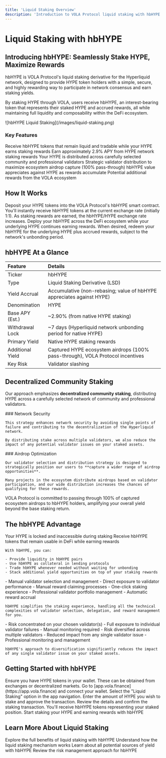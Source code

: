 ```yaml
---
title: 'Liquid Staking Overview'
description: 'Introduction to VOLA Protocol liquid staking with hbHYPE'
---
```


# Liquid Staking with hbHYPE

## Introducing hbHYPE: Seamlessly Stake HYPE, Maximize Rewards

hbHYPE is VOLA Protocol's liquid staking derivative for the Hyperliquid network, designed to provide HYPE token holders with a simple, secure, and highly rewarding way to participate in network consensus and earn staking yields.

By staking HYPE through VOLA, users receive hbHYPE, an interest-bearing token that represents their staked HYPE and accrued rewards, all while maintaining full liquidity and composability within the DeFi ecosystem.

<Frame>
  ![hbHYPE Liquid Staking](/images/liquid-staking.png)
</Frame>

### Key Features

<CardGroup cols={2}>
  <Card title="Liquid Asset" icon="water">
    Receive hbHYPE tokens that remain liquid and tradable while your HYPE earns staking rewards
  </Card>
  <Card title="Native Staking Rewards" icon="coins">
    Earn approximately 2.9% APY from HYPE network staking rewards
  </Card>
  <Card title="Decentralized Staking" icon="users">
    Your HYPE is distributed across carefully selected community and professional validators
  </Card>
  <Card title="Optimized for Airdrops" icon="parachute-box">
    Strategic validator distribution to maximize ecosystem airdrop capture (100% pass-through)
  </Card>
  <Card title="Reward Accrual" icon="chart-line">
    hbHYPE value appreciates against HYPE as rewards accumulate
  </Card>
  <Card title="Exclusive Incentives" icon="gift">
    Potential additional rewards from the VOLA ecosystem
  </Card>
</CardGroup>

## How It Works

<Steps>
  <Step title="Stake Your HYPE">
    Deposit your HYPE tokens into the VOLA Protocol's hbHYPE smart contract.
  </Step>
  <Step title="Receive hbHYPE">
    You'll instantly receive hbHYPE tokens at the current exchange rate (initially 1:1).
  </Step>
  <Step title="Rewards Accrue Automatically">
    As staking rewards are earned, the hbHYPE/HYPE exchange rate increases.
  </Step>
  <Step title="Use hbHYPE in DeFi">
    Deploy your hbHYPE across the DeFi ecosystem while your underlying HYPE continues earning rewards.
  </Step>
  <Step title="Redeem When Ready">
    When desired, redeem your hbHYPE for the underlying HYPE plus accrued rewards, subject to the network's unbonding period.
  </Step>
</Steps>

## hbHYPE At a Glance

| Feature | Details |
| :------ | :------ |
| Ticker | hbHYPE |
| Type | Liquid Staking Derivative (LSD) |
| Yield Accrual | Accumulative (non-rebasing; value of hbHYPE appreciates against HYPE) |
| Denomination | HYPE |
| Base APY (Est.) | ~2.90% (from native HYPE staking) |
| Withdrawal Lock | ~7 days (Hyperliquid network unbonding period for native HYPE) |
| Primary Yield | Native HYPE staking rewards |
| Additional Yield | Captured HYPE ecosystem airdrops (100% pass-through), VOLA Protocol incentives |
| Key Risk | Validator slashing |

## Decentralized Community Staking

Our approach emphasizes **decentralized community staking**, distributing HYPE across a carefully selected network of community and professional validators.

<Columns>
  <Column>
    ### Network Security
    
    This strategy enhances network security by avoiding single points of failure and contributing to the decentralization of the Hyperliquid network.
    
    By distributing stake across multiple validators, we also reduce the impact of any potential validator issues on your staked assets.
  </Column>
  <Column>
    ### Airdrop Optimization
    
    Our validator selection and distribution strategy is designed to strategically position our users to **capture a wider range of airdrop opportunities**.
    
    Many projects in the ecosystem distribute airdrops based on validator participation, and our wide distribution increases the chances of qualifying for these rewards.
  </Column>
</Columns>

<Note>
  VOLA Protocol is committed to passing through 100% of captured ecosystem airdrops to hbHYPE holders, amplifying your overall yield beyond the base staking return.
</Note>

## The hbHYPE Advantage

<Tabs>
  <Tab title="Capital Efficiency">
    <CardGroup cols={2}>
      <Card title="Traditional Staking" icon="lock" color="red">
        Your HYPE is locked and inaccessible during staking
      </Card>
      <Card title="Liquid Staking" icon="unlock" color="green">
        Receive hbHYPE tokens that remain usable in DeFi while earning rewards
      </Card>
    </CardGroup>
    
    With hbHYPE, you can:
    
    - Provide liquidity in hbHYPE pairs
    - Use hbHYPE as collateral in lending protocols
    - Trade hbHYPE whenever needed without waiting for unbonding
    - Stack additional yield opportunities on top of your staking rewards
  </Tab>
  
  <Tab title="User Experience">
    <CardGroup cols={2}>
      <Card title="Traditional Staking" icon="user-gear" color="red">
        - Manual validator selection and management
        - Direct exposure to validator performance
        - Manual reward claiming processes
      </Card>
      <Card title="Liquid Staking" icon="wand-magic-sparkles" color="green">
        - One-click staking experience
        - Professional validator portfolio management
        - Automatic reward accrual
      </Card>
    </CardGroup>
    
    hbHYPE simplifies the staking experience, handling all the technical complexities of validator selection, delegation, and reward management for you.
  </Tab>
  
  <Tab title="Risk Management">
    <CardGroup cols={2}>
      <Card title="Traditional Staking" icon="triangle-exclamation" color="red">
        - Risk concentrated on your chosen validator(s)
        - Full exposure to individual validator failures
        - Manual monitoring required
      </Card>
      <Card title="Liquid Staking" icon="shield-halved" color="green">
        - Risk diversified across multiple validators
        - Reduced impact from any single validator issue
        - Professional monitoring and management
      </Card>
    </CardGroup>
    
    hbHYPE's approach to diversification significantly reduces the impact of any single validator issue on your staked assets.
  </Tab>
</Tabs>

## Getting Started with hbHYPE

<Steps>
  <Step title="Acquire HYPE">
    Ensure you have HYPE tokens in your wallet. These can be obtained from exchanges or decentralized markets.
  </Step>
  <Step title="Visit VOLA Protocol App">
    Go to [app.vola.finance](https://app.vola.finance) and connect your wallet.
  </Step>
  <Step title="Navigate to Liquid Staking">
    Select the "Liquid Staking" option in the app navigation.
  </Step>
  <Step title="Enter Staking Amount">
    Enter the amount of HYPE you wish to stake and approve the transaction.
  </Step>
  <Step title="Confirm Transaction">
    Review the details and confirm the staking transaction. You'll receive hbHYPE tokens representing your staked position.
  </Step>
</Steps>

<Card title="Try it now" icon="rocket" href="https://app.vola.finance/stake">
  Start staking your HYPE and earning rewards with hbHYPE
</Card>

## Learn More About Liquid Staking

<CardGroup cols={2}>
  <Card title="Advantages" icon="trophy" href="/liquid-staking/advantages">
    Explore the full benefits of liquid staking with hbHYPE
  </Card>
  <Card title="Mechanism" icon="gears" href="/liquid-staking/mechanics">
    Understand how the liquid staking mechanism works
  </Card>
  <Card title="Yield Generation" icon="chart-line-up" href="/liquid-staking/yield">
    Learn about all potential sources of yield with hbHYPE
  </Card>
  <Card title="Risk Management" icon="shield" href="/liquid-staking/risk-management">
    Review the risk management approach for hbHYPE
  </Card>
</CardGroup> 